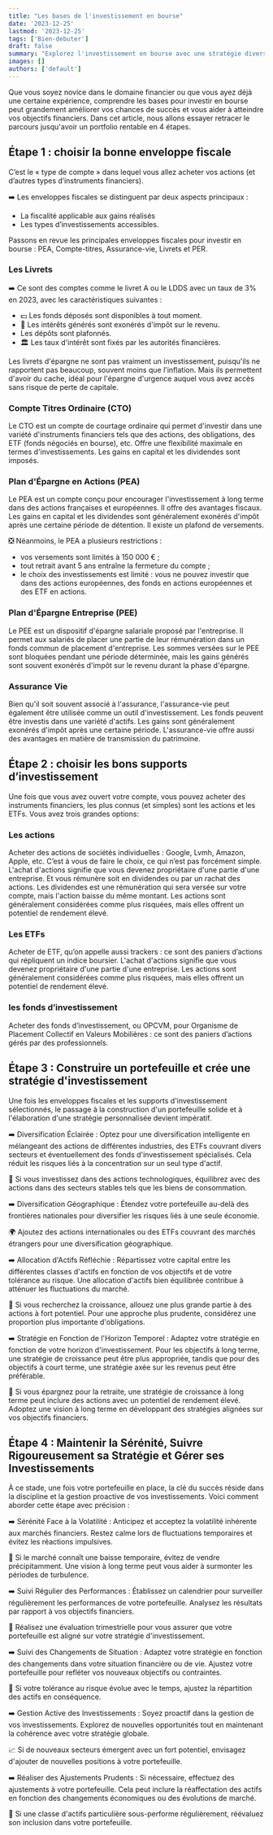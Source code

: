 ```yaml
---
title: "Les bases de l'investissement en bourse"
date: '2023-12-25'
lastmod: '2023-12-25'
tags: ['Bien-debuter']
draft: false
summary: "Explorez l'investissement en bourse avec une stratégie diversifiée.       Choisissez des comptes appropriés, sélectionnez des actions et des ETFs,       et construisez un portefeuille adapté à vos objectifs financiers.       Restez informé et ajustez selon l'évolution du marché pour maximiser vos chances de succès."
images: []
authors: ['default']
---
```


Que vous soyez novice dans le domaine financier ou que vous ayez déjà une certaine expérience,
comprendre les bases pour investir en bourse peut grandement améliorer vos chances de succès et vous aider à atteindre vos objectifs financiers.
Dans cet article, nous allons essayer retracer le parcours jusqu'avoir un portfolio rentable en 4 étapes.

## Étape 1 : choisir la bonne enveloppe fiscale

C’est le « type de compte » dans lequel vous allez acheter vos actions (et d’autres types d’instruments financiers).

➡️ Les enveloppes fiscales se distinguent par deux aspects principaux :

- La fiscalité applicable aux gains réalisés
- Les types d’investissements accessibles.

Passons en revue les principales enveloppes fiscales pour investir en bourse :
PEA, Compte-titres, Assurance-vie, Livrets et PER.

### Les Livrets

➡️ Ce sont des comptes comme le livret A ou le LDDS avec un taux de 3% en 2023, avec les caractéristiques suivantes :

- 💵 Les fonds déposés sont disponibles à tout moment.
- 💸 Les intérêts générés sont exonérés d'impôt sur le revenu.
- Les dépôts sont plafonnés.
- 🏛️ Les taux d'intérêt sont fixés par les autorités financières.

Les livrets d'épargne ne sont pas vraiment un investissement, puisqu'ils ne rapportent pas beaucoup, souvent moins que l'inflation.
Mais ils permettent d'avoir du cache, idéal pour l'épargne d'urgence auquel vous avez accès sans risque de perte de capitale.

### Compte Titres Ordinaire (CTO)

Le CTO est un compte de courtage ordinaire qui permet d'investir dans une variété d'instruments financiers tels que des actions, des obligations,
des ETF (fonds négociés en bourse), etc.
Offre une flexibilité maximale en termes d'investissements.
Les gains en capital et les dividendes sont imposés.

### Plan d'Épargne en Actions (PEA)

Le PEA est un compte conçu pour encourager l'investissement à long terme dans des actions françaises et européennes.
Il offre des avantages fiscaux.
Les gains en capital et les dividendes sont généralement exonérés d'impôt après une certaine période de détention.
Il existe un plafond de versements.

❎ Néanmoins, le PEA a plusieurs restrictions :

- vos versements sont limités à 150 000 € ;
- tout retrait avant 5 ans entraîne la fermeture du compte ;
- le choix des investissements est limité : vous ne pouvez investir que dans des actions européennes, des fonds en actions européennes et des ETF en actions.

### Plan d'Épargne Entreprise (PEE)

Le PEE est un dispositif d'épargne salariale proposé par l'entreprise.
Il permet aux salariés de placer une partie de leur rémunération dans un fonds commun de placement d'entreprise.
Les sommes versées sur le PEE sont bloquées pendant une période déterminée,
mais les gains générés sont souvent exonérés d'impôt sur le revenu durant la phase d'épargne.

### Assurance Vie

Bien qu'il soit souvent associé à l'assurance, l'assurance-vie peut également être utilisée comme un outil d'investissement.
Les fonds peuvent être investis dans une variété d'actifs.
Les gains sont généralement exonérés d'impôt après une certaine période. L'assurance-vie offre aussi des avantages en matière de transmission du patrimoine.

## Étape 2 : choisir les bons supports d’investissement

Une fois que vous avez ouvert votre compte, vous pouvez acheter des instruments financiers,
les plus connus (et simples) sont les actions et les ETFs. Vous avez trois grandes options:

### Les actions

Acheter des actions de sociétés individuelles : Google, Lvmh, Amazon, Apple, etc. C’est à vous de faire le choix, ce qui n’est pas forcément simple.
L'achat d'actions signifie que vous devenez propriétaire d'une partie d'une entreprise. Et vous rémunère soit en dividendes ou par un rachat des actions.
Les dividendes est une rémunération qui sera versée sur votre compte, mais l'action baisse du même montant.
Les actions sont généralement considérées comme plus risquées, mais elles offrent un potentiel de rendement élevé.

### Les ETFs

Acheter de ETF, qu’on appelle aussi trackers : ce sont des paniers d’actions qui répliquent un indice boursier.
L'achat d'actions signifie que vous devenez propriétaire d'une partie d'une entreprise.
Les actions sont généralement considérées comme plus risquées, mais elles offrent un potentiel de rendement élevé.

### les fonds d’investissement

Acheter des fonds d’investissement, ou OPCVM, pour Organisme de Placement Collectif en Valeurs Mobilières : ce sont des paniers d’actions gérés par des professionnels.

## Étape 3 : Construire un portefeuille et crée une stratégie d'investissement

Une fois les enveloppes fiscales et les supports d'investissement sélectionnés,
le passage à la construction d'un portefeuille solide et à l'élaboration d'une stratégie personnalisée devient impératif.

➡️ Diversification Éclairée : Optez pour une diversification intelligente en mélangeant des actions de différentes industries, des ETFs couvrant divers secteurs et éventuellement des fonds d'investissement spécialisés. Cela réduit les risques liés à la concentration sur un seul type d'actif.

🚀 Si vous investissez dans des actions technologiques, équilibrez avec des actions dans des secteurs stables tels que les biens de consommation.

➡️ Diversification Géographique : Étendez votre portefeuille au-delà des frontières nationales pour diversifier les risques liés à une seule économie.

🌍 Ajoutez des actions internationales ou des ETFs couvrant des marchés étrangers pour une diversification géographique.

➡️ Allocation d'Actifs Réfléchie : Répartissez votre capital entre les différentes classes d'actifs en fonction de vos objectifs et de votre tolérance au risque. Une allocation d'actifs bien équilibrée contribue à atténuer les fluctuations du marché.

🚀 Si vous recherchez la croissance, allouez une plus grande partie à des actions à fort potentiel. Pour une approche plus prudente, considérez une proportion plus importante d'obligations.

➡️ Stratégie en Fonction de l'Horizon Temporel : Adaptez votre stratégie en fonction de votre horizon d'investissement. Pour les objectifs à long terme, une stratégie de croissance peut être plus appropriée, tandis que pour des objectifs à court terme, une stratégie axée sur les revenus peut être préférable.

🌟 Si vous épargnez pour la retraite, une stratégie de croissance à long terme peut inclure des actions avec un potentiel de rendement élevé.
Adoptez une vision à long terme en développant des stratégies alignées sur vos objectifs financiers.

## Étape 4 : Maintenir la Sérénité, Suivre Rigoureusement sa Stratégie et Gérer ses Investissements

À ce stade, une fois votre portefeuille en place, la clé du succès réside dans la discipline et la gestion proactive de vos investissements. Voici comment aborder cette étape avec précision :

➡️ Sérénité Face à la Volatilité : Anticipez et acceptez la volatilité inhérente aux marchés financiers. Restez calme lors de fluctuations temporaires et évitez les réactions impulsives.

🌟 Si le marché connaît une baisse temporaire, évitez de vendre précipitamment. Une vision à long terme peut vous aider à surmonter les périodes de turbulence.

➡️ Suivi Régulier des Performances : Établissez un calendrier pour surveiller régulièrement les performances de votre portefeuille. Analysez les résultats par rapport à vos objectifs financiers.

🔄 Réalisez une évaluation trimestrielle pour vous assurer que votre portefeuille est aligné sur votre stratégie d'investissement.

➡️ Suivi des Changements de Situation : Adaptez votre stratégie en fonction des changements dans votre situation financière ou de vie. Ajustez votre portefeuille pour refléter vos nouveaux objectifs ou contraintes.

🔄 Si votre tolérance au risque évolue avec le temps, ajustez la répartition des actifs en conséquence.

➡️ Gestion Active des Investissements : Soyez proactif dans la gestion de vos investissements. Explorez de nouvelles opportunités tout en maintenant la cohérence avec votre stratégie globale.

📈 Si de nouveaux secteurs émergent avec un fort potentiel, envisagez d'ajouter de nouvelles positions à votre portefeuille.

➡️ Réaliser des Ajustements Prudents : Si nécessaire, effectuez des ajustements à votre portefeuille. Cela peut inclure la réaffectation des actifs en fonction des changements économiques ou des évolutions de marché.

🔄 Si une classe d'actifs particulière sous-performe régulièrement, réévaluez son inclusion dans votre portefeuille.
